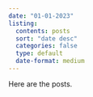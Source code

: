```yaml
---
date: "01-01-2023"
listing:
  contents: posts
  sort: "date desc"
  categories: false
  type: default
  date-format: medium
---
```


Here are the posts.


